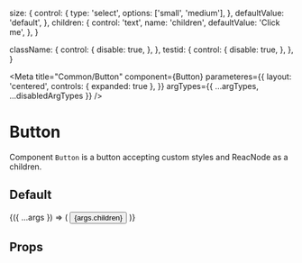 
  size: {
    control: {
      type: 'select',
      options: ['small', 'medium'],
    },
    defaultValue: 'default',
  },
  children: {
    control: 'text',
    name: 'children',
    defaultValue: 'Click me',
  },
}

  className: {
    control: {
      disable: true,
    },
  },
  testid: {
    control: {
      disable: true,
    },
  },
}

<Meta
  title="Common/Button"
  component={Button}
  parameteres={{
    layout: 'centered',
    controls: { expanded: true },
  }}
  argTypes={{ ...argTypes, ...disabledArgTypes }}
/>

# Button

Component `Button` is a button accepting custom styles and ReacNode as a children.

## Default

<Canvas isColumn={true}>
  <Story name="Default">
    {({ ...args }) => (
      <Button onClickButton={action('button clicked')} {...args}>
        {args.children}
      </Button>
    )}
  </Story>
</Canvas>

## Props

<Props of={Button} />

